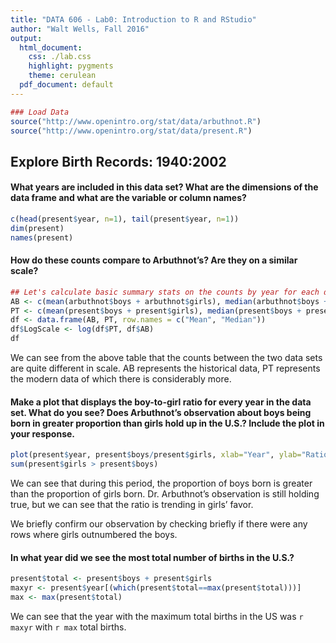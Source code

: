 ```yaml
---
title: "DATA 606 - Lab0: Introduction to R and RStudio"
author: "Walt Wells, Fall 2016"
output:
  html_document:
    css: ./lab.css
    highlight: pygments
    theme: cerulean
  pdf_document: default
---
```


```r

### Load Data
source("http://www.openintro.org/stat/data/arbuthnot.R")
source("http://www.openintro.org/stat/data/present.R")
```

## Explore Birth Records: 1940:2002

#### What years are included in this data set? What are the dimensions of the data frame and what are the variable or column names?

```r
c(head(present$year, n=1), tail(present$year, n=1))
dim(present)
names(present)
```

#### How do these counts compare to Arbuthnot's? Are they on a similar scale?

```r
## Let's calculate basic summary stats on the counts by year for each dataset
AB <- c(mean(arbuthnot$boys + arbuthnot$girls), median(arbuthnot$boys + arbuthnot$girls))
PT <- c(mean(present$boys + present$girls), median(present$boys + present$girls))
df <- data.frame(AB, PT, row.names = c("Mean", "Median"))
df$LogScale <- log(df$PT, df$AB)
df

```

We can see from the above table that the counts between the two data sets are quite different in scale.   AB represents the historical data, PT represents the modern data of which there is considerably more.

#### Make a plot that displays the boy-to-girl ratio for every year in the data set. What do you see? Does Arbuthnot's observation about boys being born in greater proportion than girls hold up in the U.S.? Include the plot in your response.

```r
plot(present$year, present$boys/present$girls, xlab="Year", ylab="Ratio of Boys to Girls", main="Ratio of Boy to Girl Births, 1940-2002")
sum(present$girls > present$boys)
```

We can see that during this period, the proportion of boys born is greater than the proportion of girls born.   Dr. Arbuthnot's observation is still holding true, but we can see that the ratio is trending in girls' favor.  

We briefly confirm our observation by checking briefly if there were any rows where girls outnumbered the boys.  

#### In what year did we see the most total number of births in the U.S.? 

```r
present$total <- present$boys + present$girls
maxyr <- present$year[(which(present$total==max(present$total)))]
max <- max(present$total)                     
```

We can see that the year with the maximum total births in the US was `r maxyr` with `r max` total births.

